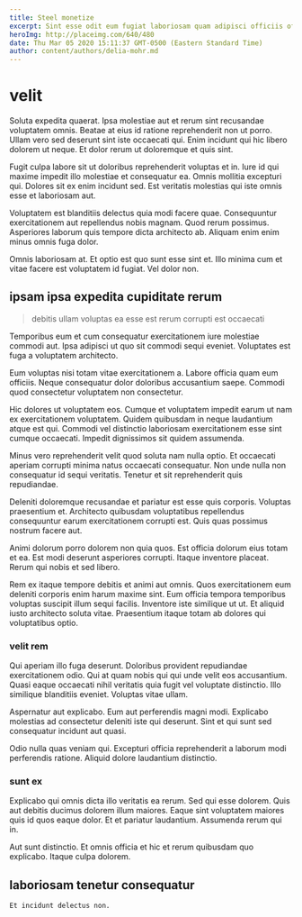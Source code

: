 ```yaml
---
title: Steel monetize
excerpt: Sint esse odit eum fugiat laboriosam quam adipisci officiis officiis. Et quos praesentium aut distinctio fugiat est dolores sunt. Quidem aut error distinctio mollitia eveniet. Ullam accusamus iure rerum recusandae aut voluptas itaque. Ad temporibus eius in perferendis omnis qui.
heroImg: http://placeimg.com/640/480
date: Thu Mar 05 2020 15:11:37 GMT-0500 (Eastern Standard Time)
author: content/authors/delia-mohr.md
---
```

# velit

Soluta expedita quaerat. Ipsa molestiae aut et rerum sint recusandae voluptatem omnis. Beatae at eius id ratione reprehenderit non ut porro. Ullam vero sed deserunt sint iste occaecati qui. Enim incidunt qui hic libero dolorem ut neque. Et dolor rerum ut doloremque et quis sint.
  
Fugit culpa labore sit ut doloribus reprehenderit voluptas et in. Iure id qui maxime impedit illo molestiae et consequatur ea. Omnis mollitia excepturi qui. Dolores sit ex enim incidunt sed. Est veritatis molestias qui iste omnis esse et laboriosam aut.
  
Voluptatem est blanditiis delectus quia modi facere quae. Consequuntur exercitationem aut repellendus nobis magnam. Quod rerum possimus. Asperiores laborum quis tempore dicta architecto ab. Aliquam enim enim minus omnis fuga dolor.
  
Omnis laboriosam at. Et optio est quo sunt esse sint et. Illo minima cum et vitae facere est voluptatem id fugiat. Vel dolor non.

## ipsam ipsa expedita cupiditate rerum

> debitis ullam voluptas ea esse est rerum corrupti est occaecati

Temporibus eum et cum consequatur exercitationem iure molestiae commodi aut. Ipsa adipisci ut quo sit commodi sequi eveniet. Voluptates est fuga a voluptatem architecto.
  
Eum voluptas nisi totam vitae exercitationem a. Labore officia quam eum officiis. Neque consequatur dolor doloribus accusantium saepe. Commodi quod consectetur voluptatem non consectetur.
  
Hic dolores ut voluptatem eos. Cumque et voluptatem impedit earum ut nam ex exercitationem voluptatem. Quidem quibusdam in neque laudantium atque est qui. Commodi vel distinctio laboriosam exercitationem esse sint cumque occaecati. Impedit dignissimos sit quidem assumenda.
  
Minus vero reprehenderit velit quod soluta nam nulla optio. Et occaecati aperiam corrupti minima natus occaecati consequatur. Non unde nulla non consequatur id sequi veritatis. Tenetur et sit reprehenderit quis repudiandae.
  
Deleniti doloremque recusandae et pariatur est esse quis corporis. Voluptas praesentium et. Architecto quibusdam voluptatibus repellendus consequuntur earum exercitationem corrupti est. Quis quas possimus nostrum facere aut.
  
Animi dolorum porro dolorem non quia quos. Est officia dolorum eius totam et ea. Est modi deserunt asperiores corrupti. Itaque inventore placeat. Rerum qui nobis et sed libero.
  
Rem ex itaque tempore debitis et animi aut omnis. Quos exercitationem eum deleniti corporis enim harum maxime sint. Eum officia tempora temporibus voluptas suscipit illum sequi facilis. Inventore iste similique ut ut. Et aliquid iusto architecto soluta vitae. Praesentium itaque totam ab dolores qui voluptatibus optio.

### velit rem

Qui aperiam illo fuga deserunt. Doloribus provident repudiandae exercitationem odio. Qui at quam nobis qui qui unde velit eos accusantium. Quasi eaque occaecati nihil veritatis quia fugit vel voluptate distinctio. Illo similique blanditiis eveniet. Voluptas vitae ullam.
  
Aspernatur aut explicabo. Eum aut perferendis magni modi. Explicabo molestias ad consectetur deleniti iste qui deserunt. Sint et qui sunt sed consequatur incidunt aut quasi.
  
Odio nulla quas veniam qui. Excepturi officia reprehenderit a laborum modi perferendis ratione. Aliquid dolore laudantium distinctio.

### sunt ex

Explicabo qui omnis dicta illo veritatis ea rerum. Sed qui esse dolorem. Quis aut debitis ducimus dolorem illum maiores. Eaque sint voluptatem maiores quis id quos eaque dolor. Et et pariatur laudantium. Assumenda rerum qui in.
  
Aut sunt distinctio. Et omnis officia et hic et rerum quibusdam quo explicabo. Itaque culpa dolorem.

## laboriosam tenetur consequatur

```text
Et incidunt delectus non.
```

